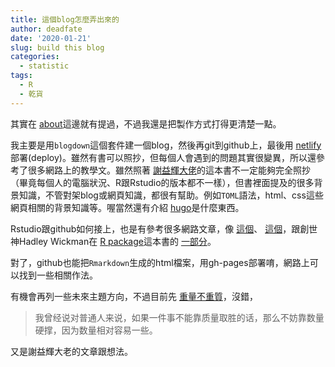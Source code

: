 ```yaml
---
title: 這個blog怎麼弄出來的
author: deadfate
date: '2020-01-21'
slug: build this blog
categories:
  - statistic
tags: 
  - R
  - 乾貨
---
```

其實在 [about](https://deadfate.netlify.com/about/)這邊就有提過，不過我還是把製作方式打得更清楚一點。  

我主要是用```blogdown```這個套件建一個blog，然後再git到github上，最後用 [netlify](https://app.netlify.com/)部署(deploy)。雖然有書可以照抄，但每個人會遇到的問題其實很變異，所以還參考了很多網路上的教學文。雖然照著 [謝益輝大佬](https://bookdown.org/yihui/blogdown/)的這本書不一定能夠完全照抄（畢竟每個人的電腦狀況、R跟Rstudio的版本都不一樣），但書裡面提及的很多背景知識，不管對架blog或網頁知識，都很有幫助。例如```TOML```語法，html、css這些網頁相關的背景知識等。喔當然還有介紹 [hugo](https://gohugo.io/)是什麼東西。  

Rstudio跟github如何接上，也是有參考很多網路文章，像 [這個](https://scgeeker.github.io/Reproducible-Think/2_init/Project.html)、 [這個](https://shihs.github.io/blog/r/git/2018/09/08/R-Git-%E5%A6%82%E4%BD%95%E9%80%A3%E6%8E%A5Rstudio%E8%88%87githu/)，跟創世神Hadley Wickman在 [R package](https://r-pkgs.org/)這本書的 [一部分](https://r-pkgs.org/git.html)。  

對了，github也能把```Rmarkdown```生成的html檔案，用gh-pages部署唷，網路上可以找到一些相關作法。  

有機會再列一些未來主題方向，不過目前先 [重量不重質](https://yihui.org/cn/2018/02/ninety-posts/)，沒錯，  

> 我曾经说对普通人来说，如果一件事不能靠质量取胜的话，那么不妨靠数量硬撑，因为数量相对容易一些。  

又是謝益輝大老的文章跟想法。

